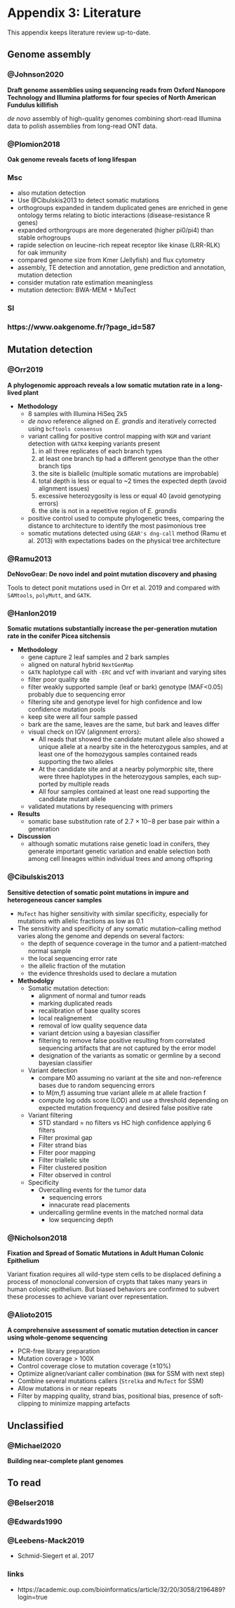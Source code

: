 # Appendix 3: Literature

This appendix keeps literature review up-to-date.

## Genome assembly

### @Johnson2020

**Draft genome assemblies using sequencing reads from Oxford Nanopore Technology and Illumina platforms for four species of North American Fundulus killifish**

_de novo_ assembly of high-quality genomes combining short-read Illumina data to polish assemblies from long-read ONT data.

### @Plomion2018

**Oak genome reveals facets of long lifespan**

### Msc

* also mutation detection
* Use @Cibulskis2013 to detect somatic mutations
* orthogroups expanded in tandem duplicated genes are enriched in gene ontology terms relating to biotic interactions (disease-resistance R genes)
* expanded orthorgroups are more degenerated (higher pi0/pi4) than stable orhogroups
* rapide selection on leucine-rich repeat receptor like kinase (LRR-RLK) for oak immunity
* compared genome size from Kmer (Jellyfish) and flux cytometry
* assembly, TE detection and annotation, gene prediction and annotation, mutation detection
* consider mutation rate estimation meaningless
* mutation detection: BWA-MEM + MuTect

### SI

### https://www.oakgenome.fr/?page_id=587



## Mutation detection

### @Orr2019

**A phylogenomic approach reveals a low somatic mutation rate in a long-lived plant**

* **Methodology**
    * 8 samples with Illumina HiSeq 2k5
    * *de novo* reference aligned on *E. grandis* and iteratively corrected using `bcftools consensus`
    * variant calling for positive control mapping with `NGM` and variant detection with `GATK4` keeping variants present
        1. in all three replicates of each branch types
        1. at least one branch tip had a different genotype than the other branch tips
        1. the site is biallelic (multiple somatic mutations are improbable)
        1. total depth is less or equal to ~2 times the expected depth (avoid alignment issues) 
        1. excessive heterozygosity is less or equal 40 (avoid genotyping errors)
        1. the site is not in a repetitive region of *E. grandis*
    * positive control used to compute phylogenetic trees, comparing the distance to architecture to identify the most pasimonious tree
    * somatic mutations detected using `GEAR's dng-call` method (Ramu et al. 2013) with expectations bades on the physical tree architecture

### @Ramu2013

**DeNovoGear: De novo indel and point mutation discovery and phasing**

Tools to detect ponit mutations used in Orr et al. 2019 and compared with `SAMtools`, `polyMutt`, and `GATK`.

### @Hanlon2019

**Somatic mutations substantially increase the per‐generation mutation rate in the conifer Picea sitchensis**

* **Methodology**
    * gene capture 2 leaf samples and 2 bark samples
    * aligned on natural hybrid `NextGenMap`
    * `GATK` haplotype call with `-ERC` and vcf with invariant and varying sites
    * filter poor quality site
    * filter weakly supported sample (leaf or bark) genotype (MAF<0.05) probably due to sequencing error
    * filtering site and genotype level for high confidence and low confidence mutation pools
    * keep site were all four sample passed
    * bark are the same, leaves are the same, but bark and leaves differ
    * visual check on IGV (alignment errors):
        * All reads that showed the candidate mutant allele also showed a unique allele at a nearby site in the heterozygous samples, and at least one of the homozygous samples contained reads supporting the two alleles
        * At the candidate site and at a nearby polymorphic site, there were three haplotypes in the heterozygous samples, each sup- ported by multiple reads
        * All four samples contained at least one read supporting the candidate mutant allele
    * validated mutations by resequencing with primers
* **Results**
    * somatic base substitution rate of 2.7 × 10−8 per base pair within a generation
* **Discussion**
    * although somatic mutations raise genetic load in conifers, they generate important genetic variation and enable selection both among cell lineages within individual trees and among offspring
    
### @Cibulskis2013

**Sensitive detection of somatic point mutations in impure and heterogeneous cancer samples**

* `MuTect` has higher sensitivity with similar specificity, especially for mutations with allelic fractions as low as 0.1
* The sensitivity and specificity of any somatic mutation–calling method varies along the genome and depends on several factors:
    * the depth of sequence coverage in the tumor and a patient-matched normal sample
    * the local sequencing error rate
    * the allelic fraction of the mutation 
    * the evidence thresholds used to declare a mutation
* **Methodolgy**
    * Somatic mutation detection:
        * alignment of normal and tumor reads
        * marking duplicated reads
        * recalibration of base quality scores
        * local realignement
        * removal of low quality sequence data
        * variant detcion using a bayesian classifier
        * filtering to remove false positive resulting from correlated sequencing artifacts that are not captured by the error model
        * designation of the variants as somatic or germline by a second bayesian classifier
    * Variant detection
        * compare M0 assuming no variant at the site and non-reference bases due to random sequencing errors
        * to M(m,f) assuming true variant allele m at allele fraction f
        * compute log odds score (LOD) and use a threshold depending on expected mutation frequency and desired false positive rate
    * Variant filtering
        * STD standard = no filters vs HC high confidence applying 6 filters
        * Filter proximal gap
        * Filter strand bias
        * Filter poor mapping
        * Filter triallelic site
        * Filter clustered position
        * Filter observed in control
    * Specificity
        * Overcalling events for the tumor data
            * sequencing errors
            * innacurate read placements
        * undercalling germline events in the matched normal data
            * low sequencing depth
            
### @Nicholson2018

**Fixation and Spread of Somatic Mutations in Adult Human Colonic Epithelium**

Variant fixation requires all wild-type stem cells to be displaced defining a process of monoclonal conversion of crypts that takes many years in human colonic epithelium. But biased behaviors are confirmed to subvert these processes to achieve variant over representation.

### @Alioto2015

**A comprehensive assessment of somatic mutation detection in cancer using whole-genome sequencing**

* PCR-free library preparation
* Mutation coverage > 100X
* Control coverage close to mutation coverage ($\pm10\%$)
* Optimize aligner/variant caller combination (`BWA` for SSM with next step)
* Combine several mutations callers (`Strelka` and `MuTect` for SSM)
* Allow mutations in or near repeats
* Filter by mapping quality, strand bias, positional bias, presence of soft-clipping to minimize mapping artefacts

## Unclassified

### @Michael2020

**Building near-complete plant genomes**

## To read

### @Belser2018

### @Edwards1990

### @Leebens-Mack2019

* Schmid-Siegert et al. 2017

### links

* https://academic.oup.com/bioinformatics/article/32/20/3058/2196489?login=true
